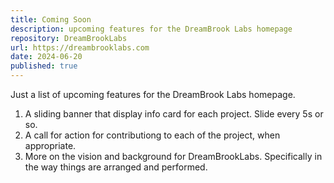 ```yaml
---
title: Coming Soon
description: upcoming features for the DreamBrook Labs homepage
repository: DreamBrookLabs
url: https://dreambrooklabs.com
date: 2024-06-20
published: true
---
```


Just a list of upcoming features for the DreamBrook Labs homepage.
1. A sliding banner that display info card for each project. Slide every 5s or so. 
2. A call for action for contributiong to each of the project, when appropriate. 
3. More on the vision and background for DreamBrookLabs. Specifically in the way things are arranged and performed. 



